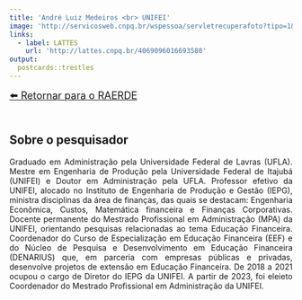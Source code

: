 ---
title: 'André Luiz Medeiros <br> UNIFEI'
image: 'http://servicosweb.cnpq.br/wspessoa/servletrecuperafoto?tipo=1&id=K4136570P2'
links:
  - label: LATTES
    url: 'http://lattes.cnpq.br/4069096016693580'
output:
  postcards::trestles
---
<nav>
  <a href="https://raerde.com.br" style="font-size: 18px; display: inline-block; margin-bottom: 20px;">⬅️ Retornar para o RAERDE</a>
</nav>

<div style="text-align: justify">


## Sobre o pesquisador


Graduado em Administração pela Universidade Federal de Lavras (UFLA). Mestre em Engenharia de Produção pela Universidade Federal de Itajubá (UNIFEI) e Doutor em Administração pela UFLA. Professor efetivo da UNIFEI, alocado no Instituto de Engenharia de Produção e Gestão (IEPG), ministra disciplinas da área de finanças, das quais se destacam: Engenharia Econômica, Custos, Matemática financeira e Finanças Corporativas. Docente permanente do Mestrado Profissional em Administração (MPA) da UNIFEI, orientando pesquisas relacionadas ao tema Educação Financeira. Coordenador do Curso de Especialização em Educação Financeira (EEF) e do Núcleo de Pesquisa e Desenvolvimento em Educação Financeira (DENARIUS) que, em parceria com empresas públicas e privadas, desenvolve projetos de extensão em Educação Financeira. De 2018 a 2021 ocupou o cargo de Diretor do IEPG da UNIFEI. A partir de 2023, foi eleieto Coordenador do Mestrado Profissional em Administração da UNIFEI.